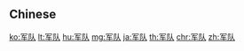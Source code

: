 {{also|軍隊}}
==Chinese==
{{zh-see|軍隊}}

[[ko:军队]]
[[lt:军队]]
[[hu:军队]]
[[mg:军队]]
[[ja:军队]]
[[th:军队]]
[[chr:军队]]
[[zh:军队]]